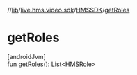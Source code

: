//[lib](../../../index)/[live.hms.video.sdk](../index)/[HMSSDK](index)/[getRoles](get-roles)

# getRoles

[androidJvm]\
fun [getRoles](get-roles)(): [List](https://kotlinlang.org/api/latest/jvm/stdlib/kotlin.collections/-list/index.html)<[HMSRole](../../live.hms.video.sdk.models.role/-h-m-s-role/index)>
